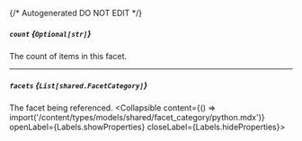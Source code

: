 {/* Autogenerated DO NOT EDIT  */}

##### `count` *{`Optional[str]`}*
The count of items in this facet.

---
##### `facets` *{`List[shared.FacetCategory]`}*
The facet being referenced.
<Collapsible content={() => import('/content/types/models/shared/facet_category/python.mdx')} openLabel={Labels.showProperties} closeLabel={Labels.hideProperties}>
</Collapsible>


